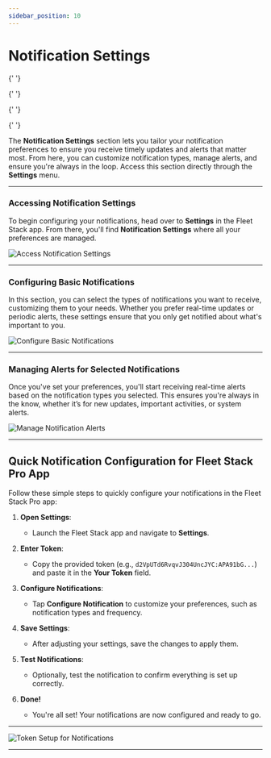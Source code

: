 ```yaml
---
sidebar_position: 10
---
```


# Notification Settings


<Head>
  <meta charSet="UTF-8" />
  <meta name="viewport" content="width=device-width, initial-scale=1.0" />
  <title>Fleet Stack Notification Settings - Customize Your Alerts</title>
  <meta name="description" content="Tailor your notification preferences in Fleet Stack to receive timely updates and alerts that matter most to you." />
  <meta name="keywords" content="Fleet Stack, notification settings, alerts, customize notifications, fleet management, real-time updates" />
  <meta name="author" content="Fleet Stack Team" />
  <meta name="robots" content="index, follow" />
  <link rel="canonical" href="https://docs.fleetstackglobal.com/Fleet-Stack-Pro/Notifications-Settings/" />

  <!-- Open Graph Metadata for social sharing -->

{' '}

<meta
  property="og:title"
  content="Fleet Stack Notification Settings - Customize Your Alerts"
/>
<meta
  property="og:description"
  content="Learn how to configure your notification settings in Fleet Stack for personalized alerts and updates."
/>
<meta property="og:type" content="website" />
<meta
  property="og:url"
  content="https://docs.fleetstackglobal.com/Fleet-Stack-Pro/Notifications-Settings/"
/>
<meta
  property="og:image"
  content="https://fleetstackglobal.com/assets/img/Graphics/orginal/Stack01.png"
/>

  <!-- Twitter Card Metadata -->

{' '}

<meta name="twitter:card" content="summary_large_image" />
<meta
  name="twitter:title"
  content="Fleet Stack Notification Settings - Customize Your Alerts"
/>
<meta
  name="twitter:description"
  content="Easily tailor your notification preferences in Fleet Stack to stay updated on important fleet activities."
/>
<meta
  name="twitter:image"
  content="https://fleetstackglobal.com/assets/img/Graphics/orginal/Stack01.png"
/>

  <!-- Schema.org JSON-LD Markup for TechArticle -->

{' '}

<script type="application/ld+json">
  {`
      {
        "@context": "https://schema.org",
        "@type": "TechArticle",
        "mainEntityOfPage": {
          "@type": "WebPage",
          "@id": "https://docs.fleetstackglobal.com/Fleet-Stack-Pro/Notifications-Settings/"
        },
        "headline": "Fleet Stack Notification Settings",
        "description": "Tailor your notification preferences in Fleet Stack to receive timely updates and alerts that matter most to you.",
        "image": "https://fleetstackglobal.com/assets/img/Graphics/orginal/Stack01.png",
        "author": {
          "@type": "Organization",
          "name": "Fleet Stack"
        },
        "publisher": {
          "@type": "Organization",
          "name": "Fleet Stack",
          "logo": {
            "@type": "ImageObject",
            "url": "https://fleetstackglobal.com"
          }
        }
      }
    `}
</script>

  <!-- Schema.org JSON-LD Markup for the Guide -->

{' '}

<script type="application/ld+json">
  {`
      {
        "@context": "https://schema.org",
        "@type": "WebPage",
        "name": "Fleet Stack Notification Settings",
        "description": "Step-by-step guide to configuring notification settings in Fleet Stack for effective fleet management.",
        "mainEntity": [
          {
            "@type": "ItemList",
            "itemListElement": [
              {
                "@type": "ListItem",
                "position": 1,
                "name": "Accessing Notification Settings",
                "description": "Navigate to the Notification Settings section in the Fleet Stack app."
              },
              {
                "@type": "ListItem",
                "position": 2,
                "name": "Configuring Basic Notifications",
                "description": "Select the types of notifications you want to receive."
              },
              {
                "@type": "ListItem",
                "position": 3,
                "name": "Managing Alerts",
                "description": "Receive real-time alerts based on your selected notification types."
              },
              {
                "@type": "ListItem",
                "position": 4,
                "name": "Quick Notification Configuration",
                "description": "Follow simple steps to configure your notifications quickly."
              }
            ]
          }
        ]
      }
    `}
</script>

</Head>

The **Notification Settings** section lets you tailor your notification preferences to ensure you receive timely updates and alerts that matter most. From here, you can customize notification types, manage alerts, and ensure you're always in the loop. Access this section directly through the **Settings** menu.

---

### **Accessing Notification Settings**

To begin configuring your notifications, head over to **Settings** in the Fleet Stack app. From there, you'll find **Notification Settings** where all your preferences are managed.

<div
  style={{
    display: 'flex',
    justifyContent: 'center',
    alignItems: 'center',
    height: '500px',
  }}
>
  <img
    src="/assets/pro/Notifications2.jpg"
    alt="Access Notification Settings"
    style={{
      width: '250px',
      borderRadius: '8px',
      boxShadow: '0 4px 6px rgba(0, 0, 0, 0.1)',
    }}
  />
</div>

---

### **Configuring Basic Notifications**

In this section, you can select the types of notifications you want to receive, customizing them to your needs. Whether you prefer real-time updates or periodic alerts, these settings ensure that you only get notified about what's important to you.

<div
  style={{
    display: 'flex',
    justifyContent: 'center',
    alignItems: 'center',
    height: '500px',
  }}
>
  <img
    src="/assets/pro/Notifications3.jpg"
    alt="Configure Basic Notifications"
    style={{
      width: '250px',
      borderRadius: '8px',
      boxShadow: '0 4px 6px rgba(0, 0, 0, 0.1)',
    }}
  />
</div>

---

### **Managing Alerts for Selected Notifications**

Once you've set your preferences, you'll start receiving real-time alerts based on the notification types you selected. This ensures you're always in the know, whether it’s for new updates, important activities, or system alerts.

<div
  style={{
    display: 'flex',
    justifyContent: 'center',
    alignItems: 'center',
    height: '500px',
  }}
>
  <img
    src="/assets/pro/Notifications1.jpg"
    alt="Manage Notification Alerts"
    style={{
      width: '250px',
      borderRadius: '8px',
      boxShadow: '0 4px 6px rgba(0, 0, 0, 0.1)',
    }}
  />
</div>

---

## **Quick Notification Configuration for Fleet Stack Pro App**

Follow these simple steps to quickly configure your notifications in the Fleet Stack Pro app:

1. **Open Settings**:

   - Launch the Fleet Stack app and navigate to **Settings**.

2. **Enter Token**:

   - Copy the provided token (e.g., `d2VpUTd6RvqvJ304UncJYC:APA91bG...`) and paste it in the **Your Token** field.

3. **Configure Notifications**:

   - Tap **Configure Notification** to customize your preferences, such as notification types and frequency.

4. **Save Settings**:

   - After adjusting your settings, save the changes to apply them.

5. **Test Notifications**:

   - Optionally, test the notification to confirm everything is set up correctly.

6. **Done!**
   - You're all set! Your notifications are now configured and ready to go.

---

<div
  style={{
    display: 'flex',
    justifyContent: 'center',
    alignItems: 'center',
    height: '550px',
  }}
>
  <img
    src="/assets/pro/Token.jpg"
    alt="Token Setup for Notifications"
    style={{
      width: '250px',
      borderRadius: '8px',
      boxShadow: '0 4px 6px rgba(0, 0, 0, 0.1)',
    }}
  />
</div>

---
